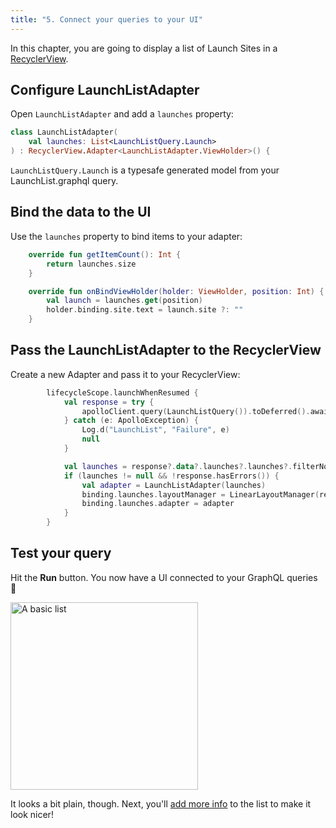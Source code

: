 ```yaml
---
title: "5. Connect your queries to your UI"
---
```


In this chapter, you are going to display a list of Launch Sites in a [RecyclerView](https://developer.android.com/guide/topics/ui/layout/recyclerview).

## Configure LaunchListAdapter

Open `LaunchListAdapter` and add a `launches` property:

```kotlin:title=app/src/main/java/com/example/rocketreserver/LaunchListAdapter.kt
class LaunchListAdapter(
    val launches: List<LaunchListQuery.Launch>
) : RecyclerView.Adapter<LaunchListAdapter.ViewHolder>() {
```

`LaunchListQuery.Launch` is a typesafe generated model from your LaunchList.graphql query.

## Bind the data to the UI

Use the `launches` property to bind items to your adapter:

```kotlin:title=app/src/main/java/com/example/rocketreserver/LaunchListAdapter.kt
    override fun getItemCount(): Int {
        return launches.size
    }

    override fun onBindViewHolder(holder: ViewHolder, position: Int) {
        val launch = launches.get(position)
        holder.binding.site.text = launch.site ?: ""
    }
```

## Pass the LaunchListAdapter to the RecyclerView

Create a new Adapter and pass it to your RecyclerView:

```kotlin:title=app/src/main/java/com/example/rocketreserver/LaunchListFragment.kt
        lifecycleScope.launchWhenResumed {
            val response = try {
                apolloClient.query(LaunchListQuery()).toDeferred().await()
            } catch (e: ApolloException) {
                Log.d("LaunchList", "Failure", e)
                null
            }

            val launches = response?.data?.launches?.launches?.filterNotNull()
            if (launches != null && !response.hasErrors()) {
                val adapter = LaunchListAdapter(launches)
                binding.launches.layoutManager = LinearLayoutManager(requireContext())
                binding.launches.adapter = adapter
            }
        }
```

## Test your query

Hit the **Run** button. You now have a UI connected to your GraphQL queries 🚀

<img src="images/launch_list.png" class="screenshot" alt="A basic list" width="300"/>

It looks a bit plain, though. Next, you'll [add more info](./06-add-more-info) to the list to make it look nicer!
